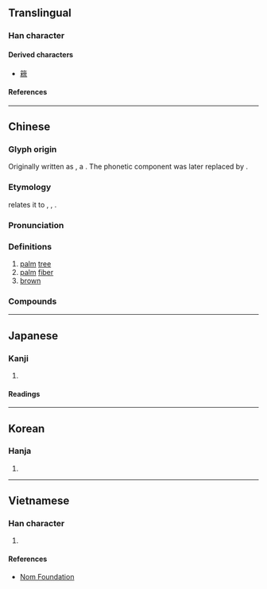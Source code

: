 {{character info}}
==Translingual==

===Han character===
{{Han char|rn=75|rad=木|as=08|sn=12|four=43991|canj=DJMF|ids=⿰木宗}}

====Derived characters====
* [[䉘]]

====References====
{{Han ref|kx=0532.140|dkj=14933|dj=0920.200|hdz=21238.070|uh=68D5}}

----

==Chinese==
{{zh-forms|alt=椶,𣞛,㯶}}

===Glyph origin===
{{Han etym|椶}}

Originally written as {{zh-l|*椶}}, a {{Han compound|木|㚇|nocap=1|ls=psc|c1=s|c2=p|t1=wood|no_och2=1}}. The phonetic component was later replaced by {{zh-l|宗}}.

===Etymology===
{{zh-ref|Wang (1982)}} relates it to {{och-l|總|to collect}}, {{och-l|稯|sheaf; bundle}}, {{och-l|鬃|id=2|mane}}.

===Pronunciation===
{{zh-pron
|m=zōng
|m-s=zong1
|c=zung1
|c-t=duung1
|g=zung1
|h=pfs=chûng;gd=zung1
|j=zung1
|mb=cóng
|md=cĕ̤ng/cŭng
|md_note=cĕ̤ng - vernacular; cŭng - literary
|mn=chang/chong
|mn_note=chang - vernacular; chong - literary
|mn-t=zang1
|w=1tson
|x=zong1
|mc=y
|oc=y
|cat=n,a
}}

===Definitions===
{{zh-hanzi}}

# [[palm]] [[tree]]
# [[palm]] [[fiber]]
# [[brown]] {{gl|[[color]], similar to that of fibers made from a palm's [[leaf sheath]]}}
#: {{zh-x|棕熊|'''brown''' bear}}

===Compounds===
{{zh-der|棕壤|棕樹|棕櫚|棕毛|棕毯|棕熊|棕竹|棕紅|棕編|棕繃|棕繩|棕色|棕色種|棕髮|棕黃|棕黑|油棕|觀音棕竹|棕蓑|棕鑢仔|棕筅仔|棕人|棕冠|棕匠|棕墊|棕將軍|棕屩|棕帚|棕床|棕扇|棕拂|棕棚|棕榻|棕檐子|棕櫚屋|棕殿|棕片|棕皮|棕笠|棕筍|棕箱|棕籃|棕絲|棕綠|棕綦|棕色人種|棕花|棕莢|棕薦|棕衣|棕車|棕輿|棕轎|棕閭|棕靸|棕鞋|棕魚|海棕}}

----

==Japanese==

===Kanji===
{{ja-kanji|grade=|rs=木08}}

# {{rfdef|ja|sort=木08}}

====Readings====
{{ja-readings
|goon=す
|kanon=そう
|kanyoon=しゅ
}}

----

==Korean==

===Hanja===
{{ko-hanja|[[종려]][[나무]]|종}}

# {{hanja form of|종|palm tree}}

----

==Vietnamese==

===Han character===
{{vi-readings|rs=木08|reading=[[sồng]], [[tông]]}}

# {{rfdef|vi|sort=木08}}

====References====
* [http://nomfoundation.org/common/nom_details.php?codepoint=68d5 Nom Foundation]